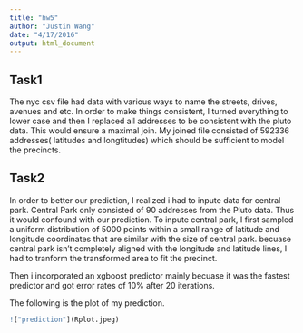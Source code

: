 ```yaml
---
title: "hw5"
author: "Justin Wang"
date: "4/17/2016"
output: html_document
---
```



## Task1

The nyc csv file had data with various ways to name the streets, drives, avenues and etc. In order to make things consistent, I turned everything to lower case and then I replaced all addresses to be consistent with the pluto data. This would ensure a maximal join. My joined file consisted of 592336 addresses( latitudes and longtitudes) which should be sufficient to model the precincts. 


## Task2
In order to better our prediction, I realized i had to inpute data for central park. Central Park only consisted of 90 addresses from the Pluto data. Thus it would confound with our prediction. To inpute central park, I first sampled a uniform distribution of 5000 points within a small range of latitude and longitude coordinates that are similar with the size of central park. becuase central park isn't completely aligned with the longitude and latitude lines, I had to tranform the transformed area to fit the precinct.

Then i incorporated an xgboost predictor mainly becuase it was the fastest predictor and got error rates of 10% after 20 iterations. 

The following is the plot of my prediction. 


```r
!["prediction"](Rplot.jpeg)
```

